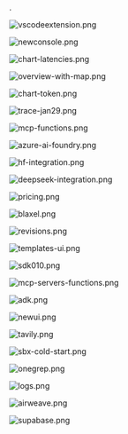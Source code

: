 .

![vscodeextension.png](2025/vscodeextension.png)

![newconsole.png](2025/newconsole.png)

![chart-latencies.png](2025/chart-latencies.png)

![overview-with-map.png](2025/overview-with-map.png)

![chart-token.png](2025/chart-token.png)

![trace-jan29.png](2025/trace-jan29.png)

![mcp-functions.png](2025/mcp-functions.png)

![azure-ai-foundry.png](2025/azure-ai-foundry.png)

![hf-integration.png](2025/hf-integration.png)

![deepseek-integration.png](2025/deepseek-integration.png)

![pricing.png](2025/pricing.png)

![blaxel.png](2025/blaxel.png)

![revisions.png](2025/revisions.png)

![templates-ui.png](2025/templates-ui.png)

![sdk010.png](2025/sdk010.png)

![mcp-servers-functions.png](2025/mcp-servers-functions.png)

![adk.png](2025/adk.png)

![newui.png](2025/newui.png)

![tavily.png](2025/tavily.png)

![sbx-cold-start.png](2025/sbx-cold-start.png)

![onegrep.png](2025/onegrep.png)

![logs.png](2025/logs.png)

![airweave.png](2025/airweave.png)

![supabase.png](2025/supabase.png)